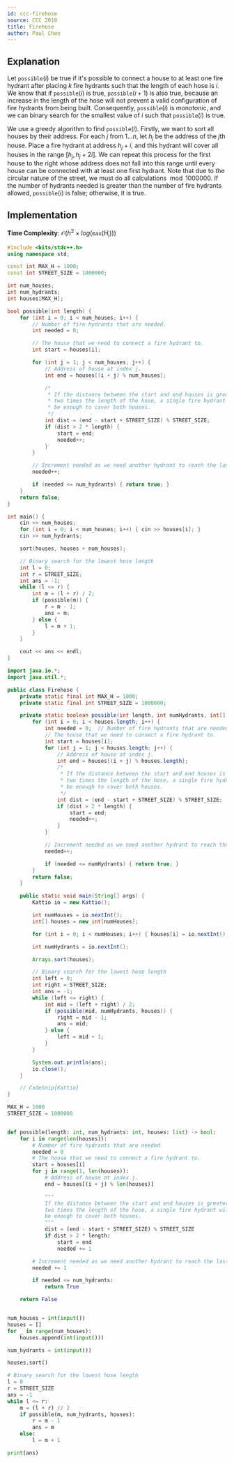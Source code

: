 ```yaml
---
id: ccc-firehose
source: CCC 2010
title: Firehose
author: Paul Chen
---
```


## Explanation

Let $\texttt{possible}(i)$ be true if it's possible to connect a house to at least one fire hydrant after placing $k$ fire hydrants such that the length of each hose is $i$. We know that if $\texttt{possible}(i)$ is true, $\texttt{possible}(i + 1)$ is also true, because an increase in the length of the hose will not prevent a valid configuration of fire hydrants from being built. Consequently, $\texttt{possible}(i)$ is monotonic, and we can binary search for the smallest value of $i$ such that $\texttt{possible}(i)$ is true.

We use a greedy algorithm to find $\texttt{possible}(i)$. Firstly, we want to sort all houses by their address. For each $j$ from $1...n$, let $h_j$ be the address of the $j$th house. Place a fire hydrant at address $h_j + i$, and this hydrant will cover all houses in the range $[h_j, h_j + 2i]$. We can repeat this process for the first house to the right whose address does not fall into this range until every house can be connected with at least one first hydrant. Note that due to the circular nature of the street, we must do all calculations$\mod 1000000$. If the number of hydrants needed is greater than the number of fire hydrants allowed, $\texttt{possible}(i)$ is false; otherwise, it is true.

## Implementation

**Time Complexity**: $\mathcal O(h^2\times log(\texttt{max}(H_i)))$

<LanguageSection>
<CPPSection>

```cpp
#include <bits/stdc++.h>
using namespace std;

const int MAX_H = 1000;
const int STREET_SIZE = 1000000;

int num_houses;
int num_hydrants;
int houses[MAX_H];

bool possible(int length) {
	for (int i = 0; i < num_houses; i++) {
		// Number of fire hydrants that are needed.
		int needed = 0;

		// The house that we need to connect a fire hydrant to.
		int start = houses[i];

		for (int j = 1; j < num_houses; j++) {
			// Address of house at index j.
			int end = houses[(i + j) % num_houses];

			/*
			 * If the distance between the start and end houses is greater than
			 * two times the length of the hose, a single fire hydrant will not
			 * be enough to cover both houses.
			 */
			int dist = (end - start + STREET_SIZE) % STREET_SIZE;
			if (dist > 2 * length) {
				start = end;
				needed++;
			}
		}

		// Increment needed as we need another hydrant to reach the last houses.
		needed++;

		if (needed <= num_hydrants) { return true; }
	}
	return false;
}

int main() {
	cin >> num_houses;
	for (int i = 0; i < num_houses; i++) { cin >> houses[i]; }
	cin >> num_hydrants;

	sort(houses, houses + num_houses);

	// Binary search for the lowest hose length
	int l = 0;
	int r = STREET_SIZE;
	int ans = -1;
	while (l <= r) {
		int m = (l + r) / 2;
		if (possible(m)) {
			r = m - 1;
			ans = m;
		} else {
			l = m + 1;
		}
	}

	cout << ans << endl;
}
```

</CPPSection>
<JavaSection>

```java
import java.io.*;
import java.util.*;

public class Firehose {
	private static final int MAX_H = 1000;
	private static final int STREET_SIZE = 1000000;

	private static boolean possible(int length, int numHydrants, int[] houses) {
		for (int i = 0; i < houses.length; i++) {
			int needed = 0;  // Number of fire hydrants that are needed.
			// The house that we need to connect a fire hydrant to.
			int start = houses[i];
			for (int j = 1; j < houses.length; j++) {
				// Address of house at index j.
				int end = houses[(i + j) % houses.length];
				/*
				 * If the distance between the start and end houses is greater than
				 * two times the length of the hose, a single fire hydrant will not
				 * be enough to cover both houses.
				 */
				int dist = (end - start + STREET_SIZE) % STREET_SIZE;
				if (dist > 2 * length) {
					start = end;
					needed++;
				}
			}

			// Increment needed as we need another hydrant to reach the last houses.
			needed++;

			if (needed <= numHydrants) { return true; }
		}
		return false;
	}

	public static void main(String[] args) {
		Kattio io = new Kattio();

		int numHouses = io.nextInt();
		int[] houses = new int[numHouses];

		for (int i = 0; i < numHouses; i++) { houses[i] = io.nextInt(); }

		int numHydrants = io.nextInt();

		Arrays.sort(houses);

		// Binary search for the lowest hose length
		int left = 0;
		int right = STREET_SIZE;
		int ans = -1;
		while (left <= right) {
			int mid = (left + right) / 2;
			if (possible(mid, numHydrants, houses)) {
				right = mid - 1;
				ans = mid;
			} else {
				left = mid + 1;
			}
		}

		System.out.println(ans);
		io.close();
	}

	// CodeSnip{Kattio}
}
```

</JavaSection>
<PySection>

```py
MAX_H = 1000
STREET_SIZE = 1000000


def possible(length: int, num_hydrants: int, houses: list) -> bool:
	for i in range(len(houses)):
		# Number of fire hydrants that are needed.
		needed = 0
		# The house that we need to connect a fire hydrant to.
		start = houses[i]
		for j in range(1, len(houses)):
			# Address of house at index j.
			end = houses[(i + j) % len(houses)]

			"""
			If the distance between the start and end houses is greater than
			two times the length of the hose, a single fire hydrant will not
			be enough to cover both houses.
			"""
			dist = (end - start + STREET_SIZE) % STREET_SIZE
			if dist > 2 * length:
				start = end
				needed += 1

		# Increment needed as we need another hydrant to reach the last houses.
		needed += 1

		if needed <= num_hydrants:
			return True

	return False


num_houses = int(input())
houses = []
for _ in range(num_houses):
	houses.append(int(input()))

num_hydrants = int(input())

houses.sort()

# Binary search for the lowest hose length
l = 0
r = STREET_SIZE
ans = -1
while l <= r:
	m = (l + r) // 2
	if possible(m, num_hydrants, houses):
		r = m - 1
		ans = m
	else:
		l = m + 1

print(ans)
```

</PySection>
</LanguageSection>
